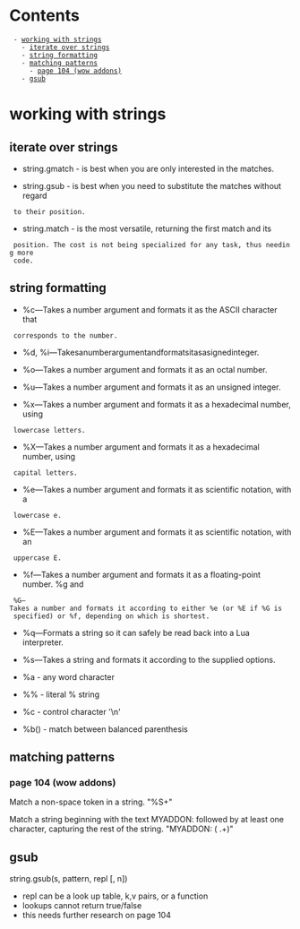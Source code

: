 = Contents =
  - [[#working with strings|working with strings]]
    - [[#working with strings#iterate over strings|iterate over strings]]
    - [[#working with strings#string formatting|string formatting]]
    - [[#working with strings#matching patterns|matching patterns]]
      - [[#working with strings#matching patterns#page 104 (wow addons)|page 104 (wow addons)]]
    - [[#working with strings#gsub|gsub]]

= working with strings =



== iterate over strings ==

{{{lua
-- using string.byte might be faster for bigger sets

for c in string.gmatch("sentence", ".") do
  print(c)
end
}}}

* string.gmatch - is best when you are only interested in the matches.

* string.gsub - is best when you need to substitute the matches without regard
  to their position.

* string.match - is the most versatile, returning the first match and its
  position. The cost is not being specialized for any task, thus needing more
  code.

== string formatting ==

* %c—Takes a number argument and formats it as the ASCII character that
  corresponds to the number.

* %d, %i—Takesanumberargumentandformatsitasasignedinteger.

* %o—Takes a number argument and formats it as an octal number.

* %u—Takes a number argument and formats it as an unsigned integer.

* %x—Takes a number argument and formats it as a hexadecimal number, using
  lowercase letters.

* %X—Takes a number argument and formats it as a hexadecimal number, using
  capital letters.

* %e—Takes a number argument and formats it as scientific notation, with a
  lowercase e.

* %E—Takes a number argument and formats it as scientific notation, with an
  uppercase E.

* %f—Takes a number argument and formats it as a floating-point number. %g and
  %G—Takes a number and formats it according to either %e (or %E if %G is
  specified) or %f, depending on which is shortest.

* %q—Formats a string so it can safely be read back into a Lua interpreter.

* %s—Takes a string and formats it according to the supplied options.

* %a - any word character

* %% - literal % string

* %c - control character '\n'

* %b() - match between balanced parenthesis

{{{lua

string.format(“%%c: %c“, 83)            %c: S string.format(“%+d“, 17.0)
+17 string.format(“%05d“, 17)               00017 string.format(“%o“, 17)
21 string.format(“%u“, 3.14)               3 string.format(“%x“, 13)
D string.format(“%X“, 13)                 D string.format(“%e“, 1000)
1.000000e+03 string.format(“%E“, 1000)               1.000000E+03
string.format(“%6.3f“, 13)              13.000 string.format(“%q“, [[“One“,
“Two“]])   “\“One\“, \“Two\““ string.format(“%s“, “monkey“)           monkey
string.format(“%10s“, “monkey“)         monkey mon string.format(“%5.3s“,
“monkey“)

}}}

== matching patterns ==

=== page 104 (wow addons) ===

Match a non-space token in a string. "%S+"

Match a string beginning with the text MYADDON: followed by at least one
character, capturing the rest of the string. "MYADDON: ( .+)"


{{{lua
t = {}
s = "from=world, to=lua"
for k, v in string.gmatch(s, "(%w+)=(%w+)") do
  t[k] = v
end

for k, v in pairs(t) do
  print(k, v)
end
}}}


== gsub ==

string.gsub(s, pattern, repl [, n])

* repl can be a look up table, k,v pairs, or a function
* lookups cannot return true/false
* this needs further research on page 104
